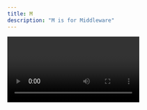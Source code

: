 ```yaml
---
title: M
description: "M is for Middleware"
---
```


<Video id="XG8nJDWu3a0" />

M is for Middleware

Middleware is the stuff that runs before a request is completed between the server and the client. With Next.js Advanced middleware, powered by Netlify Edge Functions you can change headers, rewrite the request path, or transform the response entirely. This is only available on Netlify by installing the `@netlify/next` package.